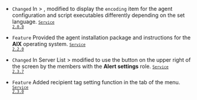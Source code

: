 - <code class="Changed">Changed</code> In <Cmdname sid="side_log" className="uitext" /> &gt; <Cmdname sid="side_logSetting" className="uitext" />, modified to display the <code>encoding</code> item for the agent configuration and script executables differently depending on the set language. <code class='changelog-service'><a href="../release-notes/service/service-2_0_x"><code class='changelog-service'>Service 2.0.0​</code></a></code>

- <code class="Feature">Feature</code> Provided the agent installation package and instructions for the **AIX** operating system. <code class='changelog-service'><a href="../release-notes/service/service-2_2_x"><code class='changelog-service'>Service 2.2.0​</code></a></code>

- <code class="Changed">Changed</code> In <span class="uitext">Server List</span> &gt; <Cmdname sid="side_serverDetail" className="uitext" /> modified to use the <Cmdname sid="groupby" className="uitext" /> button on the upper right of the screen by the members with the <b>Alert settings</b> role. <code class='changelog-service'><a href="../release-notes/service/service-2_3_x"><code class='changelog-service'>Service 2.3.7​</code></a></code>

- <code class="Feature">Feature</code> Added recipient tag setting function in the <Cmdname sid="sm_log_event_tab" className="uitext" /> tab of the <Cmdname sid="side_eventSetting" className="uitext" /> menu. <code class='changelog-service'><a href="../release-notes/service/service-2_3_x"><code class='changelog-service'>Service 2.3.0​</code></a></code>
